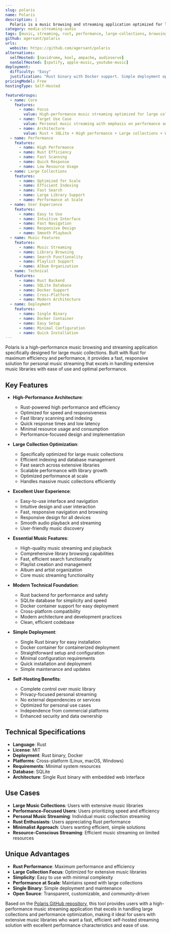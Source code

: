 ```yaml
---
slug: polaris
name: Polaris
description: |
  Polaris is a music browsing and streaming application optimized for large music collections, ease of use and high performance. Built with Rust, it provides a fast, efficient solution for personal music streaming with a focus on performance and user experience.
category: media-streaming-audio
tags: [music, streaming, rust, performance, large-collections, browsing]
github: agersant/polaris
urls:
  website: https://github.com/agersant/polaris
alternatives:
  selfHosted: [navidrome, koel, ampache, audioserve]
  nonSelfHosted: [spotify, apple-music, youtube-music]
deployment:
  difficulty: "Easy"
  justification: "Rust binary with Docker support. Simple deployment optimized for performance with minimal configuration requirements."
pricingModel: Free
hostingType: Self-Hosted

featureGroups:
  - name: Core
    features:
      - name: Focus
        value: High-performance music streaming optimized for large collections
      - name: Target Use Case
        value: Personal music streaming with emphasis on performance and large libraries
      - name: Architecture
        value: Rust + SQLite + High performance + Large collections + Web interface
  - name: Performance
    features:
      - name: High Performance
      - name: Rust Efficiency
      - name: Fast Scanning
      - name: Quick Response
      - name: Low Resource Usage
  - name: Large Collections
    features:
      - name: Optimized for Scale
      - name: Efficient Indexing
      - name: Fast Search
      - name: Large Library Support
      - name: Performance at Scale
  - name: User Experience
    features:
      - name: Easy to Use
      - name: Intuitive Interface
      - name: Fast Navigation
      - name: Responsive Design
      - name: Smooth Playback
  - name: Music Features
    features:
      - name: Music Streaming
      - name: Library Browsing
      - name: Search Functionality
      - name: Playlist Support
      - name: Album Organization
  - name: Technical
    features:
      - name: Rust Backend
      - name: SQLite Database
      - name: Docker Support
      - name: Cross-Platform
      - name: Modern Architecture
  - name: Deployment
    features:
      - name: Single Binary
      - name: Docker Container
      - name: Easy Setup
      - name: Minimal Configuration
      - name: Quick Installation
---
```


Polaris is a high-performance music browsing and streaming application specifically designed for large music collections. Built with Rust for maximum efficiency and performance, it provides a fast, responsive solution for personal music streaming that excels in handling extensive music libraries with ease of use and optimal performance.

## Key Features

- **High-Performance Architecture**:

  - Rust-powered high performance and efficiency
  - Optimized for speed and responsiveness
  - Fast library scanning and indexing
  - Quick response times and low latency
  - Minimal resource usage and consumption
  - Performance-focused design and implementation

- **Large Collection Optimization**:

  - Specifically optimized for large music collections
  - Efficient indexing and database management
  - Fast search across extensive libraries
  - Scalable performance with library growth
  - Optimized performance at scale
  - Handles massive music collections efficiently

- **Excellent User Experience**:

  - Easy-to-use interface and navigation
  - Intuitive design and user interaction
  - Fast, responsive navigation and browsing
  - Responsive design for all devices
  - Smooth audio playback and streaming
  - User-friendly music discovery

- **Essential Music Features**:

  - High-quality music streaming and playback
  - Comprehensive library browsing capabilities
  - Fast, efficient search functionality
  - Playlist creation and management
  - Album and artist organization
  - Core music streaming functionality

- **Modern Technical Foundation**:

  - Rust backend for performance and safety
  - SQLite database for simplicity and speed
  - Docker container support for easy deployment
  - Cross-platform compatibility
  - Modern architecture and development practices
  - Clean, efficient codebase

- **Simple Deployment**:

  - Single Rust binary for easy installation
  - Docker container for containerized deployment
  - Straightforward setup and configuration
  - Minimal configuration requirements
  - Quick installation and deployment
  - Simple maintenance and updates

- **Self-Hosting Benefits**:
  - Complete control over music library
  - Privacy-focused personal streaming
  - No external dependencies or services
  - Optimized for personal use cases
  - Independence from commercial platforms
  - Enhanced security and data ownership

## Technical Specifications

- **Language**: Rust
- **License**: MIT
- **Deployment**: Rust binary, Docker
- **Platforms**: Cross-platform (Linux, macOS, Windows)
- **Requirements**: Minimal system resources
- **Database**: SQLite
- **Architecture**: Single Rust binary with embedded web interface

## Use Cases

- **Large Music Collections**: Users with extensive music libraries
- **Performance-Focused Users**: Users prioritizing speed and efficiency
- **Personal Music Streaming**: Individual music collection streaming
- **Rust Enthusiasts**: Users appreciating Rust performance
- **Minimalist Approach**: Users wanting efficient, simple solutions
- **Resource-Conscious Streaming**: Efficient music streaming on limited resources

## Unique Advantages

- **Rust Performance**: Maximum performance and efficiency
- **Large Collection Focus**: Optimized for extensive music libraries
- **Simplicity**: Easy to use with minimal complexity
- **Performance at Scale**: Maintains speed with large collections
- **Single Binary**: Simple deployment and maintenance
- **Open Source**: Transparent, customizable, and community-driven

Based on the [Polaris GitHub repository](https://github.com/agersant/polaris), this tool provides users with a high-performance music streaming application that excels in handling large collections and performance optimization, making it ideal for users with extensive music libraries who want a fast, efficient self-hosted streaming solution with excellent performance characteristics and ease of use.
